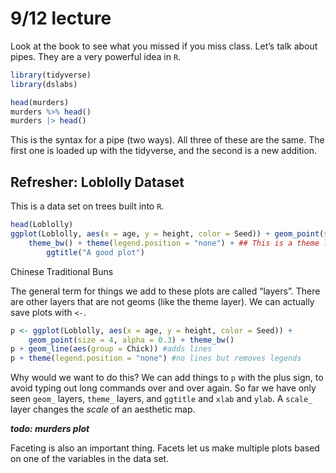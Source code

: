 # 9/12 lecture
 
Look at the book to see what you missed if you miss class. Let's talk about pipes. They are a very powerful idea in `R`.

```r
library(tidyverse)
library(dslabs)
```

```r
head(murders)
murders %>% head()
murders |> head()
```

This is the syntax for a pipe (two ways). All three of these are the same. The first one is loaded up with the tidyverse, and the second is a new addition.

## Refresher: Loblolly Dataset

This is a data set on trees built into `R`.
```r
head(Loblolly)
ggplot(Loblolly, aes(x = age, y = height, color = Seed)) + geom_point(size = 4, alpha = 0.3) + geom_line() + xlab("Age") + ylab("Height") + ## These are examples of labels
    theme_bw() + theme(legend.position = "none") + ## This is a theme layer
        ggtitle("A good plot")
```
Chinese Traditional Buns

The general term for things we add to these plots are called "layers". There are other layers that are not geoms (like the theme layer).
We can actually save plots with `<-`.

```r
p <- ggplot(Loblolly, aes(x = age, y = height, color = Seed)) + 
    geom_point(size = 4, alpha = 0.3) + theme_bw()
p + geom_line(aes(group = Chick)) #adds lines
p + theme(legend.position = "none") #no lines but removes legends
```

Why would we want to do this? We can add things to `p` with the plus sign, to avoid typing out long commands over and over again. So far we have only seen `geom_` layers, `theme_` layers, and `ggtitle` and `xlab` and `ylab`. A `scale_` layer changes the _scale_ of an aesthetic map.

___todo: murders plot___
<!--```{r}-->
<!--p <- ggplot(murders, aes(x = population, y = total))-->
<!--p <- p + geom_point() + scale_x_log10() + scale_y_log10()-->
<!--p <- theme_bw() + geom_smooth(method = "lm", se = FALSE)-->
<!--plot(p)-->
<!--```-->
 
Faceting is also an important thing. Facets let us make multiple plots based on one of the variables in the data set.
